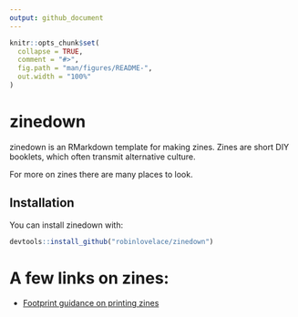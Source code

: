 ```yaml
---
output: github_document
---
```


<!-- README.md is generated from README.Rmd. Please edit that file -->

```r
knitr::opts_chunk$set(
  collapse = TRUE,
  comment = "#>",
  fig.path = "man/figures/README-",
  out.width = "100%"
)
```

# zinedown

zinedown is an RMarkdown template for making zines.
Zines are short DIY booklets, which often transmit alternative culture.


For more on zines there are many places to look.


## Installation

You can install zinedown with:

```r
devtools::install_github("robinlovelace/zinedown")
```

# A few links on zines:

- [Footprint guidance on printing zines](https://www.footprinters.co.uk/zine-printing.html)
